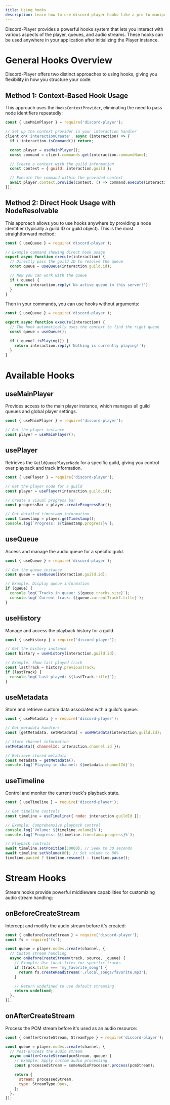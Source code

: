 ```yaml
---
title: Using hooks
description: Learn how to use discord-player hooks like a pro to manipulate the queue and its components
---
```


Discord-Player provides a powerful hooks system that lets you interact with various aspects of the player, queues, and audio streams. These hooks can be used anywhere in your application after initializing the Player instance.

# General Hooks Overview

Discord-Player offers two distinct approaches to using hooks, giving you flexibility in how you structure your code:

## Method 1: Context-Based Hook Usage

This approach uses the `HooksContextProvider`, eliminating the need to pass node identifiers repeatedly:

```js title="events/interactionCreate.js"
const { useMainPlayer } = require('discord-player');

// Set up the context provider in your interaction handler
client.on('interactionCreate', async (interaction) => {
  if (!interaction.isCommand()) return;

  const player = useMainPlayer();
  const command = client.commands.get(interaction.commandName);

  // Create a context with the guild information
  const context = { guild: interaction.guild };

  // Execute the command within the provided context
  await player.context.provide(context, () => command.execute(interaction));
});
```

## Method 2: Direct Hook Usage with NodeResolvable

This approach allows you to use hooks anywhere by providing a node identifier (typically a guild ID or guild object). This is the most straightforward method:

```js title="commands/queue.js"
const { useQueue } = require('discord-player');

// Example command showing direct hook usage
export async function execute(interaction) {
  // Directly pass the guild ID to resolve the queue
  const queue = useQueue(interaction.guild.id);

  // Now you can work with the queue
  if (!queue) {
    return interaction.reply('No active queue in this server!');
  }
}
```

Then in your commands, you can use hooks without arguments:

```js title="commands/nowplaying.js"
const { useQueue } = require('discord-player');

export async function execute(interaction) {
  // The hook automatically uses the context to find the right queue
  const queue = useQueue();

  if (!queue?.isPlaying()) {
    return interaction.reply('Nothing is currently playing!');
  }
}
```

# Available Hooks

## useMainPlayer

Provides access to the main player instance, which manages all guild queues and global player settings.

```js title="index.js"
const { useMainPlayer } = require('discord-player');

// Get the player instance
const player = useMainPlayer();
```

## usePlayer

Retrieves the `GuildQueuePlayerNode` for a specific guild, giving you control over playback and track information.

```js title="commands/nowplaying.js"
const { usePlayer } = require('discord-player');

// Get the player node for a guild
const player = usePlayer(interaction.guild.id);

// Create a visual progress bar
const progressBar = player.createProgressBar();

// Get detailed timestamp information
const timestamp = player.getTimestamp();
console.log(`Progress: ${timestamp.progress}%`);
```

## useQueue

Access and manage the audio queue for a specific guild.

```js title="commands/queue.js"
const { useQueue } = require('discord-player');

// Get the queue instance
const queue = useQueue(interaction.guild.id);

// Example: Display queue information
if (queue) {
  console.log(`Tracks in queue: ${queue.tracks.size}`);
  console.log(`Current track: ${queue.currentTrack?.title}`);
}
```

## useHistory

Manage and access the playback history for a guild.

```js title="commands/previous.js"
const { useHistory } = require('discord-player');

// Get the history instance
const history = useHistory(interaction.guild.id);

// Example: Show last played track
const lastTrack = history.previousTrack;
if (lastTrack) {
  console.log(`Last played: ${lastTrack.title}`);
}
```

## useMetadata

Store and retrieve custom data associated with a guild's queue.

```js title="commands/channel.js"
const { useMetadata } = require('discord-player');

// Get metadata handlers
const [getMetadata, setMetadata] = useMetadata(interaction.guild.id);

// Store channel information
setMetadata({ channelId: interaction.channel.id });

// Retrieve stored metadata
const metadata = getMetadata();
console.log(`Playing in channel: ${metadata.channelId}`);
```

## useTimeline

Control and monitor the current track's playback state.

```js title="commands/timeline.js"
const { useTimeline } = require('discord-player');

// Get timeline controls
const timeline = useTimeline({ node: interaction.guildId });

// Example: Comprehensive playback control
console.log(`Volume: ${timeline.volume}%`);
console.log(`Progress: ${timeline.timestamp.progress}%`);

// Playback controls
await timeline.setPosition(30000); // Seek to 30 seconds
await timeline.setVolume(80); // Set volume to 80%
timeline.paused ? timeline.resume() : timeline.pause();
```

# Stream Hooks

Stream hooks provide powerful middleware capabilities for customizing audio stream handling:

## onBeforeCreateStream

Intercept and modify the audio stream before it's created:

```js title="hooks/custom_stream.js"
const { onBeforeCreateStream } = require('discord-player');
const fs = require('fs');

const queue = player.nodes.create(channel, {
  // Custom stream handling
  async onBeforeCreateStream(track, source, _queue) {
    // Example: Use local files for specific tracks
    if (track.title === 'my_favorite_song') {
      return fs.createReadStream('./local_songs/favorite.mp3');
    }

    // Return undefined to use default streaming
    return undefined;
  },
});
```

## onAfterCreateStream

Process the PCM stream before it's used as an audio resource:

```js title="hooks/audio_processing.js"
const { onAfterCreateStream, StreamType } = require('discord-player');

const queue = player.nodes.create(channel, {
  // Post-process the audio stream
  async onAfterCreateStream(pcmStream, queue) {
    // Example: Apply custom audio processing
    const processedStream = someAudioProcessor.process(pcmStream);

    return {
      stream: processedStream,
      type: StreamType.Opus,
    };
  },
});
```
